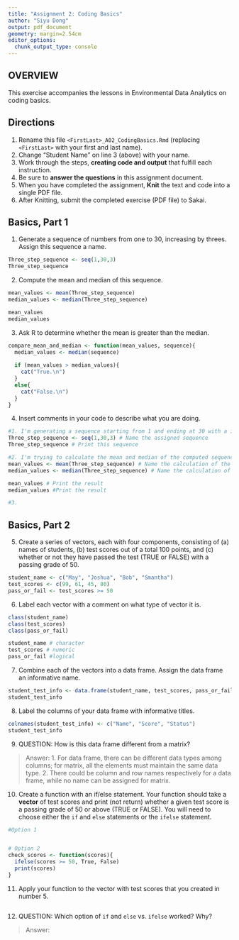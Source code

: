 ```yaml
---
title: "Assignment 2: Coding Basics"
author: "Siyu Dong"
output: pdf_document
geometry: margin=2.54cm
editor_options: 
  chunk_output_type: console
---
```


## OVERVIEW

This exercise accompanies the lessons in Environmental Data Analytics on coding basics.

## Directions

1.  Rename this file `<FirstLast>_A02_CodingBasics.Rmd` (replacing `<FirstLast>` with your first and last name).
2.  Change "Student Name" on line 3 (above) with your name.
3.  Work through the steps, **creating code and output** that fulfill each instruction.
4.  Be sure to **answer the questions** in this assignment document.
5.  When you have completed the assignment, **Knit** the text and code into a single PDF file.
6.  After Knitting, submit the completed exercise (PDF file) to Sakai.

## Basics, Part 1

1.  Generate a sequence of numbers from one to 30, increasing by threes. Assign this sequence a name.
```r
Three_step_sequence <- seq(1,30,3)
Three_step_sequence
```

2.  Compute the mean and median of this sequence.
```r
mean_values <- mean(Three_step_sequence)
median_values <- median(Three_step_sequence)

mean_values
median_values
```

3.  Ask R to determine whether the mean is greater than the median.
```r
compare_mean_and_median <- function(mean_values, sequence){
  median_values <- median(sequence)
  
  if (mean_values > median_values){
    cat("True.\n")
  }
  else{
    cat("False.\n")
  }
}
```


4.  Insert comments in your code to describe what you are doing.

```r
#1. I'm generating a sequence starting from 1 and ending at 30 with a interval of 3. The final outcome was give the name as "Three_step_sequence". Details are as below:
Three_step_sequence <- seq(1,30,3) # Name the assigned sequence
Three_step_sequence # Print this sequence

#2. I'm trying to calculate the mean and median of the computed sequence
mean_values <- mean(Three_step_sequence) # Name the calculation of the sequence's mean as "mean_values"
median_values <- median(Three_step_sequence) # Name the calculation of the sequence's median as "median_values"

mean_values # Print the result
median_values #Print the result

#3. 

```

## Basics, Part 2

5.  Create a series of vectors, each with four components, consisting of (a) names of students, (b) test scores out of a total 100 points, and (c) whether or not they have passed the test (TRUE or FALSE) with a passing grade of 50.
```r
student_name <- c("May", "Joshua", "Bob", "Smantha")
test_scores <- c(99, 61, 45, 80)
pass_or_fail <- test_scores >= 50
```


6.  Label each vector with a comment on what type of vector it is.
```r
class(student_name)
class(test_scores)
class(pass_or_fail)

student_name # character
test_scores # numeric
pass_or_fail #logical
```


7.  Combine each of the vectors into a data frame. Assign the data frame an informative name.
```r
student_test_info <- data.frame(student_name, test_scores, pass_or_fail)
student_test_info
```


8.  Label the columns of your data frame with informative titles.

```r
colnames(student_test_info) <- c("Name", "Score", "Status")
student_test_info
```

9.  QUESTION: How is this data frame different from a matrix?

> Answer:
1. For data frame, there can be different data types among columns; for matrix, all the elements must maintain the same data type.
2. There could be column and row names respectively for a data frame, while no name can be assigned for matrix.


10. Create a function with an if/else statement. Your function should take a **vector** of test scores and print (not return) whether a given test score is a passing grade of 50 or above (TRUE or FALSE). You will need to choose either the `if` and `else` statements or the `ifelse` statement. 
```r
#Option 1


# Option 2
check_scores <- function(scores){
  ifelse(scores >= 50, True, False)
  print(scores)
}
```



11. Apply your function to the vector with test scores that you created in number 5.

```r

```

12. QUESTION: Which option of `if` and `else` vs. `ifelse` worked? Why?

> Answer:
